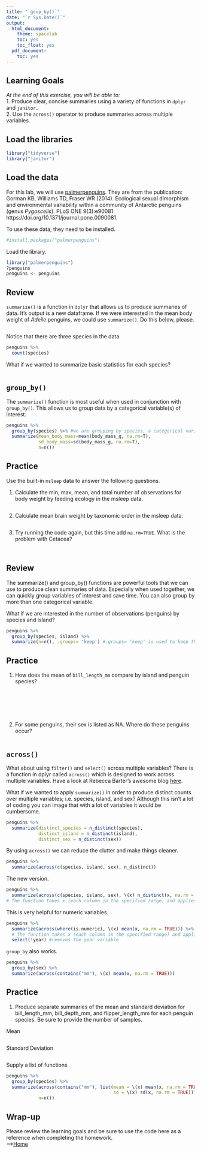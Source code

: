 ```yaml
---
title: "`goup_by()`"
date: "`r Sys.Date()`"
output:
  html_document:
    theme: spacelab
    toc: yes
    toc_float: yes
  pdf_document:
    toc: yes
---
```


## Learning Goals
*At the end of this exercise, you will be able to:*    
1. Produce clear, concise summaries using a variety of functions in `dplyr` and `janitor.`  
2. Use the `across()` operator to produce summaries across multiple variables.  

## Load the libraries
```r
library("tidyverse")
library("janitor")
```

## Load the data
For this lab, we will use [palmerpenguins](https://allisonhorst.github.io/palmerpenguins/articles/intro.html). They are from the publication: Gorman KB, Williams TD, Fraser WR (2014). Ecological sexual dimorphism and environmental variability within a community of Antarctic penguins (genus _Pygoscelis_). PLoS ONE 9(3):e90081. https://doi.org/10.1371/journal.pone.0090081.  

To use these data, they need to be installed.
```r
#install.packages("palmerpenguins")
```

Load the library.
```r
library("palmerpenguins")
?penguins
penguins <- penguins
```

## Review
`summarize()` is a function in `dplyr` that allows us to produce summaries of data. It's output is a new dataframe. If we were interested in the mean body weight of _Adeile_ penguins, we could use `summarize()`. Do this below, please.
```r

```

Notice that there are three species in the data.
```r
penguins %>% 
  count(species)
```

What if we wanted to summarize basic statistics for each species? 
```r

```

## `group_by()`
The `summarize()` function is most useful when used in conjunction with `group_by()`. This allows us to group data by a categorical variable(s) of interest.
```r
penguins %>% 
  group_by(species) %>% #we are grouping by species, a categorical variable
  summarize(mean_body_mass=mean(body_mass_g, na.rm=T),
            sd_body_mass=sd(body_mass_g, na.rm=T),
            n=n())
```

## Practice
Use the built-in `msleep` data to answer the following questions.  

1. Calculate the min, max, mean, and total number of observations for body weight by feeding ecology in the msleep data.
```r

```

2. Calculate mean brain weight by taxonomic order in the msleep data.
```r

```

3. Try running the code again, but this time add `na.rm=TRUE`. What is the problem with Cetacea?
```r

```

```r

```

## Review
The summarize() and group_by() functions are powerful tools that we can use to produce clean summaries of data. Especially when used together, we can quickly group variables of interest and save time. You can also group by more than one categorical variable.

What if we are interested in the number of observations (penguins) by species and island?
```r
penguins %>% 
  group_by(species, island) %>% 
  summarize(n=n(), .groups= 'keep') #.groups= 'keep' is used to keep the grouping variable in the output
```

## Practice
1. How does the mean of `bill_length_mm` compare by island and penguin species?
```r

```

```r

```

```r

```

```r

```

```r

```

```r

```

2. For some penguins, their sex is listed as NA. Where do these penguins occur?
```r

```

## `across()`
What about using `filter()` and `select()` across multiple variables? There is a function in dplyr called `across()` which is designed to work across multiple variables. Have a look at Rebecca Barter's awesome blog [here](http://www.rebeccabarter.com/blog/2020-07-09-across/).    

What if we wanted to apply `summarize()` in order to produce distinct counts over multiple variables; i.e. species, island, and sex? Although this isn't a lot of coding you can image that with a lot of variables it would be cumbersome.
```r
penguins %>%
  summarize(distinct_species = n_distinct(species),
            distinct_island = n_distinct(island),
            distinct_sex = n_distinct(sex))
```

By using `across()` we can reduce the clutter and make things cleaner. 
```r
penguins %>%
  summarize(across(c(species, island, sex), n_distinct))
```

The new version.
```r
penguins %>%
  summarize(across(c(species, island, sex), \(x) n_distinct(x, na.rm = TRUE)))
# The function takes x (each column in the specified range) and applies n_distinct(x, na.rm = TRUE)
```

This is very helpful for numeric variables.
```r
penguins %>%
  summarize(across(where(is.numeric), \(x) mean(x, na.rm = TRUE))) %>% 
  # The function takes x (each column in the specified range) and applies mean(x, na.rm = TRUE) to compute the mean while removing NA values
  select(!year) #removes the year variable
```

`group_by` also works.
```r
penguins %>%
  group_by(sex) %>% 
  summarize(across(contains("mm"), \(x) mean(x, na.rm = TRUE)))
```

## Practice
1. Produce separate summaries of the mean and standard deviation for bill_length_mm, bill_depth_mm, and flipper_length_mm for each penguin species. Be sure to provide the number of samples.

Mean
```r

```

Standard Deviation
```r

```

Supply a list of functions
```r
penguins %>% 
  group_by(species) %>% 
  summarize(across(contains("mm"), list(mean = \(x) mean(x, na.rm = TRUE), 
                                        sd = \(x) sd(x, na.rm = TRUE))),
            n=n())
```

## Wrap-up  

Please review the learning goals and be sure to use the code here as a reference when completing the homework.  
-->[Home](https://jmledford3115.github.io/datascibiol/)